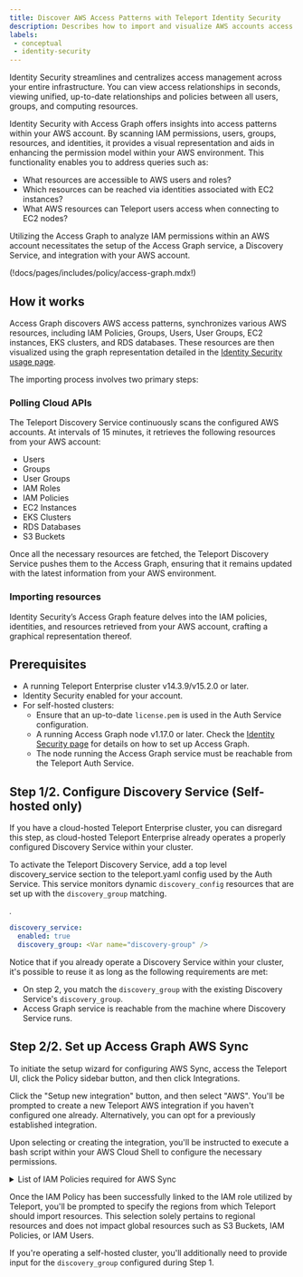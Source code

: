 ```yaml
---
title: Discover AWS Access Patterns with Teleport Identity Security
description: Describes how to import and visualize AWS accounts access patterns using Identity Security and Access Graph.
labels:
 - conceptual
 - identity-security
---
```


Identity Security streamlines and centralizes access management across your entire infrastructure. You can view access relationships in seconds,
viewing unified, up-to-date relationships and policies between all users, groups, and computing resources.

Identity Security with Access Graph offers insights into access patterns within your AWS account. By scanning IAM
permissions, users, groups, resources, and identities, it provides a visual representation and aids in
enhancing the permission model within your AWS environment. This functionality enables you to address queries such as:

- What resources are accessible to AWS users and roles?
- Which resources can be reached via identities associated with EC2 instances?
- What AWS resources can Teleport users access when connecting to EC2 nodes?

Utilizing the Access Graph to analyze IAM permissions within an AWS account necessitates the setup of the Access Graph
service, a Discovery Service, and integration with your AWS account.

(!docs/pages/includes/policy/access-graph.mdx!)

## How it works

Access Graph discovers AWS access patterns, synchronizes various AWS resources,
including IAM Policies, Groups, Users, User Groups, EC2 instances, EKS clusters, and RDS databases.
These resources are then visualized using the graph representation detailed in the
[Identity Security usage page](../policy-how-to-use.mdx).

The importing process involves two primary steps:

### Polling Cloud APIs

The Teleport Discovery Service continuously scans the configured AWS accounts.
At intervals of 15 minutes, it retrieves the following resources from your AWS account:

- Users
- Groups
- User Groups
- IAM Roles
- IAM Policies
- EC2 Instances
- EKS Clusters
- RDS Databases
- S3 Buckets

Once all the necessary resources are fetched, the Teleport Discovery Service pushes them to the
Access Graph, ensuring that it remains updated with the latest information from your AWS environment.

### Importing resources

Identity Security’s Access Graph feature delves into the IAM policies, identities,
and resources retrieved from your AWS account, crafting a
graphical representation thereof.


## Prerequisites

- A running Teleport Enterprise cluster v14.3.9/v15.2.0 or later.
- Identity Security enabled for your account.
- For self-hosted clusters:
  - Ensure that an up-to-date `license.pem` is used in the Auth Service configuration.
  - A running Access Graph node v1.17.0 or later.
Check the [Identity Security page](../teleport-policy.mdx) for details on
how to set up Access Graph.
  - The node running the Access Graph service must be reachable from the Teleport Auth Service.

## Step 1/2. Configure Discovery Service (Self-hosted only)

<Admonition type="warning">

If you have a cloud-hosted Teleport Enterprise cluster, you can disregard
this step, as cloud-hosted Teleport Enterprise already operates a properly configured
Discovery Service within your cluster.
</Admonition>

To activate the Teleport Discovery Service, add a top level discovery_service section to the teleport.yaml
config used by the Auth Service. This service monitors dynamic `discovery_config` resources that are set up
with the `discovery_group` matching.

<Var name="discovery-group" />.
```yaml
discovery_service:
  enabled: true
  discovery_group: <Var name="discovery-group" />
```

Notice that if you already operate a Discovery Service within your cluster,
it's possible to reuse it as long as the following requirements are met:

- On step 2, you match the `discovery_group` with the existing Discovery Service's
`discovery_group`.
- Access Graph service is reachable from the machine where Discovery Service runs.

## Step 2/2. Set up Access Graph AWS Sync

To initiate the setup wizard for configuring AWS Sync, access the Teleport UI,
click the Policy sidebar button, and then click Integrations.

Click the "Setup new integration" button, and then select "AWS". You'll be prompted
to create a new Teleport AWS integration if you haven't configured one already.
Alternatively, you can opt for a previously established integration.

Upon selecting or creating the integration, you'll be instructed to execute a
bash script within your AWS Cloud Shell to configure the necessary permissions.

<details>
<summary>List of IAM Policies required for AWS Sync</summary>

The policy is designed with a set of read-only actions, enabling Teleport
to access and retrieve information from resources within your AWS Account.

The IAM policy includes the following directives:


```json
{
  "Version": "2012-10-17",
  "Statement": [
    {
      "Effect": "Allow",
      "Action": [
        "ec2:DescribeInstances",
        "ec2:DescribeImages",
        "ec2:DescribeTags",
        "ec2:DescribeSnapshots",
        "ec2:DescribeKeyPairs",

        "eks:ListClusters",
        "eks:DescribeCluster",
        "eks:ListAccessEntries",
        "eks:ListAccessPolicies",
        "eks:ListAssociatedAccessPolicies",
        "eks:DescribeAccessEntry",

        "rds:DescribeDBInstances",
        "rds:DescribeDBClusters",
        "rds:ListTagsForResource",
        "rds:DescribeDBProxies",

        "dynamodb:ListTables",
        "dynamodb:DescribeTable",

        "redshift:DescribeClusters",
        "redshift:Describe*",

        "s3:ListAllMyBuckets",
        "s3:GetBucketPolicy",
        "s3:ListBucket",
        "s3:GetBucketLocation",
        "s3:GetBucketTagging",
        "s3:GetBucketPolicyStatus",
        "s3:GetBucketAcl",

        "iam:ListUsers",
        "iam:GetUser",
        "iam:ListRoles",
        "iam:ListGroups",
        "iam:ListPolicies",
        "iam:ListGroupsForUser",
        "iam:ListInstanceProfiles",
        "iam:ListUserPolicies",
        "iam:GetUserPolicy",
        "iam:ListAttachedUserPolicies",
        "iam:ListGroupPolicies",
        "iam:GetGroupPolicy",
        "iam:ListAttachedGroupPolicies",
        "iam:GetPolicy",
        "iam:GetPolicyVersion",
        "iam:ListRolePolicies",
        "iam:ListAttachedRolePolicies",
        "iam:GetRolePolicy",
        "iam:ListSAMLProviders",
        "iam:GetSAMLProvider",
        "iam:ListOpenIDConnectProviders",
        "iam:GetOpenIDConnectProvider"
      ],
      "Resource": "*"
    }
  ]
}

```
</details>


Once the IAM Policy has been successfully linked to the IAM role
utilized by Teleport, you'll be prompted to specify the regions from
which Teleport should import resources. This selection solely pertains
to regional resources and does not impact global resources such as S3
Buckets, IAM Policies, or IAM Users.

If you're operating a self-hosted cluster, you'll additionally need to
provide input for the `discovery_group` configured during Step 1.

